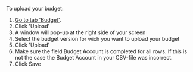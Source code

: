 
To upload your budget:
1. [Go to tab 'Budget'](https://app.monitr.be/dashboard/organisations/entities/definitions/budget/budgets).
1. Click <ActionButton> 'Upload' </ActionButton>
1. A window will pop-up at the right side of your screen
1. Select the budget version for wich you want to upload your budget
1. Click <ActionButton> 'Upload' </ActionButton>
1. Make sure the field Budget Account is completed for all rows. If this is not the case the Budget Account in your CSV-file was incorrect.
1. Click <PrimaryButton> Save </PrimaryButton>